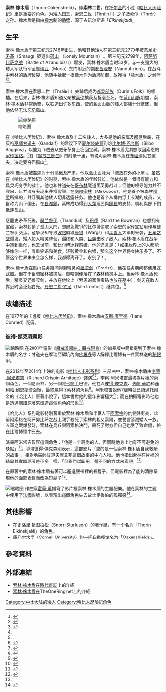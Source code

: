 {{NoteTA
|G1=LR
|G2=Show
|1=zh-hans:阿肯宝石; zh-hant:家傳寶鑽;
}}
{{Tolkienchar |
image_character =Thorin.JPG  |
image_caption =[[李察·阿米塔吉|李察·阿米塔吉]]飾演索林·橡木盾。   |
character_name = 索林二世|
character_alias =  索林·橡木盾|
character_title =  都灵部族领袖|
character_race = [[矮人_(中土大陆)|矮人]] |
character_culture = {{link-es|都灵部族|Casa de Durin}}|
character_gender = 男 |
character_realm = [[孤山_(托尔金小说)|孤山]] |
character_sub_realm = 孤山  |
character_lifespan =  [[第三纪元|第三纪元]]2746年–第三纪元2941年|
character_weapon = [[兽咬剑|兽咬剑]]  |
character_birth = 第三纪元2746年 |
character_death = 第三纪元2941年 |
character_actor=[[李察·阿米塔吉|李察·阿米塔吉]] |
Book(s) = 《[[哈比人历险记|哈比人历险记]]》 |
}}
'''索林·橡木盾'''（Thorin Oakenshield），即'''索林二世'''，在[[托尔金|托尔金]]的小说《[[哈比人历险记|哈比人历险记]]》里是重要的角色。为[[矮人_(中土大陆)|矮人]]国王，[[索恩二世|索恩二世]]（Thráin II）之子及[[索尔_(中土大陸)|索尔]]（Thrór）之孙。橡木盾是指由[[橡木|橡木]]制的[[盾牌|盾牌]]，源于古诺尔斯语「''Eikinskjaldi''」。

== 生平 ==

索林·橡木盾于[[第三纪元|第三纪元]]2746年出生，他和其他矮人在第三纪元2770年被恶龙[[史矛革|史矛革]]（Smaug）驱逐出[[孤山_(托尔金小说)|孤山]] （Lonely Mountain） 。第三纪元2799年，[[阿萨努比萨之战|阿萨努比萨之战]]（Battle of Azanulbizar）爆发，索林·橡木盾当时53岁，与一支强大的矮人军队行军至[[摩瑞亚|摩瑞亚]]（Moria）东门附近的[[南都西理安|南都西理安]]（Nanduhirion）。在战斗中索林的盾牌破裂，他随手拾起一根橡木作为盾牌防御，故獲得「橡木盾」之绰号<ref name=":0">{{Cite book|title=魔戒三部曲：王者再臨|last=[[托爾金|托爾金]]|publisher=聯經|year=2012年12月|isbn=978-957-08-4102-2|location=臺北}}</ref><ref name="克理斯·史密斯">{{Cite book|title=魔戒武器聖戰|last=克理斯·史密斯|publisher=奇幻基地|year=2003年12月|isbn=986-7576-12-8|location=臺北}}</ref>。

索林·橡木盾在索恩二世（Thráin II）失踪后成为[[都灵部族|都灵部族]]（Durin's Folk）的领袖。在后来，索林·橡木盾知道父亲被[[索倫_(魔戒)|索伦]]擒获及折磨至死。在[[蓝山山脉|蓝山山脉]]期間，索林·橡木盾非常勤奋，以铁造出许多东西，使的藍山山脈的矮人部族十分繁盛，但他依然无法忘记孤山。

[[File:Thorin_in_blue_mountains.jpg|缩略图]]

在《哈比人历险记》，索林·橡木盾及十二名矮人，大多是他的亲属及[[都靈_(中土大陸)|都灵]]后裔，在灰袍[[巫师_(中土大陆)|巫师]][[甘道夫|甘道夫]]（Gandalf）的建议下至[[夏尔_(中土大陆)|夏尔]][[袋底洞|袋底洞]]到访[[比尔博·巴金斯|比尔博·巴金斯]]（Bilbo Baggins），以他为飞贼去从史矛革身上窃回宝藏。索林·橡木盾尤其想取回索恩的[[家传宝钻|家传宝钻]]。<ref name=":1">{{Cite book|title=哈比人|last=托爾金|publisher=聯經|year=2014年1月初版第四刷|isbn=978-957-08-4103-9|location=臺北}}</ref>在《[[魔戒三部曲|魔戒三部曲]]》的附录一里，有说明索林·橡木盾在[[布理|布理]]遇见甘道夫，决定要夺回孤山<ref name=":0" />。

索林·橡木盾被描述为十分高傲及严肃。他以蓝山山脉为「流放在外的小屋」。虽然在《哈比人历险记》的时期，索林·橡木盾的年龄较长，他依然是一個很有能力和具灵巧身手的战士。他也和甘道夫在[[哥布林|哥布林]]隧道里英勇战斗；但他的领导能力并不突出，且并没有表现出非常睿智。在[[幽暗密林|幽暗密林]]（Mirkwood），他是首个被森林[[精灵_(中土大陆)|精灵]]所擒的，并叮嘱其他矮人切非透露任务。他也是首个从桶内浮上长湖的成员，又自称为山下国王。在[[長湖鎮_(哈比人歷險記)|長湖鎮]]，索林成功得到[[人类_(中土大陆)|人類]]居民與[[長湖鎮鎮長|鎮長]]的支持，順利與部下們抵達孤山。

惡龍史矛革死後，[[瑟兰督伊|瑟兰督伊]]（Thranduil）及[[巴德_(中土大陆)|巴德]]（Bard the Bowman）也想拥有宝藏，索林封鎖了孤山大門，想避免戰爭的比尔博偷取了索恩的家传宝钻用作与瑟兰督伊交涉。这争议却导致[[波格_(中土大陸)|波格]]領導[[座狼|座狼]]（Wargs）和[[半兽人|半兽人]]大军的来袭，[[五军之战|五军之战]]爆发，矮人加入精灵阵营，最终和人类、[[巨鹰|巨鹰]]击败了敌人。索林·橡木盾在战争中遭到重创，他去世前，和比尔博冰释前嫌，他的遗言是：「如果世界上的人都能够像你一样，看重笑语和美食，轻贱黄金和白银，那么这个世界将会快乐多了。不管这个世界未来会怎么样，我都得离开了。永别了！」

索林·橡木盾在孤山任务期间得到精灵的[[兽咬剑|兽咬剑]]（Orcrist），他在任务期间都使用这武器。但在于幽暗密林被擒后，兽咬剑便落在了森林精灵手上。当索林·橡木盾死后，精灵交还兽咬剑，并放在他坟上（索恩的家传宝钻也放在墓中）；剑刃在敌人靠近时会泛起白光。[[丹恩二世·铁足|丹恩二世·铁足]]（Dáin Ironfoot）继其位。<ref name=":1" />

== 改编描述 ==

在1977年的卡通版《[[哈比人_(1977年電影)|哈比人历险记]]》，索林·橡木盾由[[汉斯·康里德|汉斯·康里德]]（Hans Conried）配音。

===彼得·傑克森電影===
[[File:ArmitageBAFTAs2010.jpg|缩略图]]
在2001年電影《[[魔戒首部曲：魔戒現身|魔戒首部曲：魔戒現身]]》的加長版中簡單提到了索林·橡木盾的名字：甘道夫在摩瑞亞礦坑內向[[佛羅多|佛羅多]]等人解釋比爾博有一件索林送的[[秘銀|秘銀]]甲。

在2012年至2014年上映的电影《[[哈比人电影系列|哈比人电影系列]]》三部曲中，索林·橡木盾由[[李察·阿米塔吉|李察·阿米塔吉]]（Richard Crispin Armitage）饰演<ref>{{Cite journal|title=TIME’s Guide to The Hobbit‘s 13 Dwarves|url=http://entertainment.time.com/2012/12/13/times-guide-to-the-hobbits-13-dwarves/slide/thorin-oakenshield/|last=Tharoor|first=Ishaan|journal=Time|language=en-US|issn=0040-781X}}</ref><ref>{{Cite news|url=http://www.theonering.net/torwp/the-hobbit/characters/thorin/|title=Thorin|date=2010-11-08|newspaper=TheOneRing.net|accessdate=2018-09-14|language=en-US}}</ref>。李察·阿米塔吉最初為片裡的兩個角色{{le|試鏡|Audition}}，一個是索林、另一個是[[弓箭手|弓箭手]]巴德，他在與[[彼得·傑克森|彼得·傑克森]]、[[法蘭·華許|法蘭·華許]]和[[菲利帕·鮑恩斯|菲利帕·鮑恩斯]]會面後，最終贏得了索林的角色<ref>{{Cite web|url=http://media.people.com.cn/n/2015/0121/c40606-26421002.html|title="霍比特人3"本周上映 身高1.88米帅大叔演绎矮人王|accessdate=2018-09-14|author=陆芳|date=2015-01-21|publisher=人民网}}</ref>。阿米塔吉說他7歲時就已讀過托爾金的《哈比人》原著小說了，這本書對他的童年影響極大<ref>{{Cite web|url=http://yule.sohu.com/20150122/n408002356.shtml|title=专访“矮人王”：《霍比特人》改变了我的人生|accessdate=2018-10-11|date=2015-01-22|publisher=搜狐娱乐}}</ref>；而在拍攝電影時他也是透過閱讀原著來塑造這個角色的形象<ref name=":2">{{Cite web|url=http://www.thepaper.cn/baidu.jsp?contid=1296042|title=专访｜彼得·杰克逊就是那个爱家爱种树的霍比特人！|accessdate=2018-10-11|author=许荻晔|date=2015-01-22|publisher=澎湃新闻}}</ref>。

《哈比人》系列電影特別著重於索林·橡木盾和半獸人王[[阿索格|阿索格]]的仇恨與衝突，此前阿索格在阿萨努比萨之战上親手殺死了索林的祖父索爾，並誓言消滅矮人一族。五軍之戰爆發時，索林在烏丘與阿索格決鬥，殺死了對方但自己也受了致命傷，終在比爾博懷中死去。

演員阿米塔吉形容這個角色：「他是一个高尚的人，但同時他身上也有不可避免的缺點」<ref>{{Cite web|url=http://ent.takungpao.com/photo/q/2013/0205/1272232_2.html|title=《霍比特人》曝矮人特辑 中土型男帮形色各异(图)|accessdate=2018-09-24|date=2013-02-05|publisher=大公网}}</ref>。導演彼得·傑克森則表示，這部影片「講的是一個索林·橡木盾自我救贖的故事」，相對地巫師甘道夫就並非這個故事的中心人物。他也指出索林在片裡的結局其實跟原著差不多一樣，「但我們試圖用一種不同的方式来表現」<ref>{{Cite web|url=http://ent.163.com/15/0120/03/AGCG5LUC000300B1.html|title=专访彼得·杰克逊:二十年后再评价《霍比特人》|accessdate=2018-09-14|author=森月|date=2015-01-20|publisher=网易娱乐}}</ref>。

在原著中的索林·橡木盾有著可以塞進腰帶裡的長鬍子，但電影裡為了能夠清除呈現他的面部表情而改為短鬍子<ref name=":2" />。

[[File:Thorin's_theme.jpg|缩略图]]
作曲家[[霍華·蕭|霍華·蕭]]譜寫了影片裡索林·橡木盾的主題配樂。他在索林的主題中使用了[[法國|法國]]圓號，以表現出這個角色失去故土伊魯伯的孤獨感<ref name>{{Cite web|url=https://107cine.com/stream/13204/|title=《霍比特人》电影配乐和音乐创作，中土大陆之声|accessdate=2018-07-16|date=2013-03-11|publisher=影视工业网}}</ref>。

== 其他影響 ==
* 在[[史洛里·斯图拉松|史洛里·斯图拉松]]（Snorri Sturluson）的著作里，有一个名为「Thorin Eikinskjaldi」的角色。
* [[康乃尔大学|康乃尔大学]]（Cornell University）的一间[[自助餐|自助餐]]馆名为「Oakenshields」。

==參考資料==
{{reflist|2}}

==外部連結==
* [http://entertainment.time.com/2012/12/13/times-guide-to-the-hobbits-13-dwarves/slide/thorin-oakenshield/ 索林·橡木盾]在[[時代雜誌|時代雜誌]]上的介紹{{en}}
* [http://www.theonering.net/torwp/the-hobbit/characters/thorin/ 索林·橡木盾]在TheOneRing.net上的介紹{{en}}

{{start box}}
{{succession box|[[索恩二世|索恩二世]]|[[丹恩二世·铁足|丹恩二世·铁足]]|{{link-es|都灵部族|Casa de Durin}}国王|索林·橡木盾}}
{{end box}}

{{dwarves}}
{{哈比人歷險記}}

[[Category:中土大陆的矮人|Category:中土大陆的矮人]]
[[Category:哈比人歷險記角色|Category:哈比人歷險記角色]]